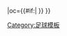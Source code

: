 {{fb team |t=-{zh-hans:慕尼黑1860; zh-hk:1860慕尼黑}- |tan=1860慕尼黑足球俱樂部 |tc=GER |abb={{#if:{{{abb|}}}|M60{{0}}}} |oc={{#if:{{{oc|}}}|{{{oc}}} }} }}<!--
--><noinclude>[[Category:足球模板]]</noinclude>